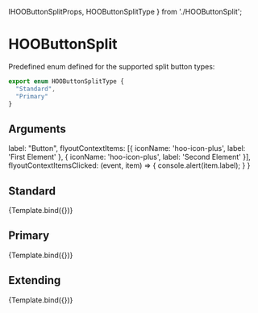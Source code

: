   IHOOButtonSplitProps,
  HOOButtonSplitType
} from './HOOButtonSplit';

<Meta title="Components/Buttons/HOOButtonSplit" component={HOOButtonSplit} />

# HOOButtonSplit

Predefined enum defined for the supported split button types:
```ts
export enum HOOButtonSplitType {
  "Standard",
  "Primary"
}
```

## Arguments

<ArgsTable of={HOOButtonSplit} />

  label: "Button",
  flyoutContextItems: [{ iconName: 'hoo-icon-plus', label: 'First Element' }, { iconName: 'hoo-icon-plus', label: 'Second Element' }],
  flyoutContextItemsClicked: (event, item) => {
    console.alert(item.label);
  }
}

## Standard
<Canvas>
  <Story 
    name="Standard"
    args = { 
      (function () {
        symset.initSymbols();
        const mergedArgs = JSON.parse(JSON.stringify(DefaultParams));
        mergedArgs["type"] = HOOButtonSplitType.Standard;
        return mergedArgs;
      })()
    }>
    {Template.bind({})}
  </Story>
</Canvas>

## Primary
<Canvas>
  <Story 
    name="Primary"
    args = { 
      (function () {
        const mergedArgs = JSON.parse(JSON.stringify(DefaultParams));
        mergedArgs["type"] = HOOButtonSplitType.Primary;
        return mergedArgs;
      })()
    }>
    {Template.bind({})}
  </Story>
</Canvas>

## Extending
<Canvas>
  <Story 
    name="Extending"
    args = { 
      (function () {
        const mergedArgs = JSON.parse(JSON.stringify(DefaultParams));
        mergedArgs["type"] = HOOButtonSplitType.Primary;
        mergedArgs["rootElementAttributes"] = { style: { backgroundColor: "pink" } };
        return mergedArgs;
      })()
    }>
    {Template.bind({})}
  </Story>
</Canvas>
